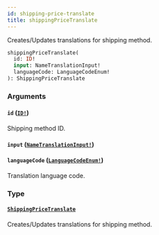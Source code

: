 ```yaml
---
id: shipping-price-translate
title: shippingPriceTranslate
---
```


Creates/Updates translations for shipping method.

```graphql
shippingPriceTranslate(
  id: ID!
  input: NameTranslationInput!
  languageCode: LanguageCodeEnum!
): ShippingPriceTranslate

```

### Arguments

#### `id` ([`ID!`](/developer/api-reference/scalars/id.mdx))

Shipping method ID.

#### `input` ([`NameTranslationInput!`](/developer/api-reference/inputs/name-translation-input.mdx))

#### `languageCode` ([`LanguageCodeEnum!`](/developer/api-reference/enums/language-code-enum.mdx))

Translation language code.

### Type

#### [`ShippingPriceTranslate`](/developer/api-reference/objects/shipping-price-translate.mdx)

Creates/Updates translations for shipping method.

